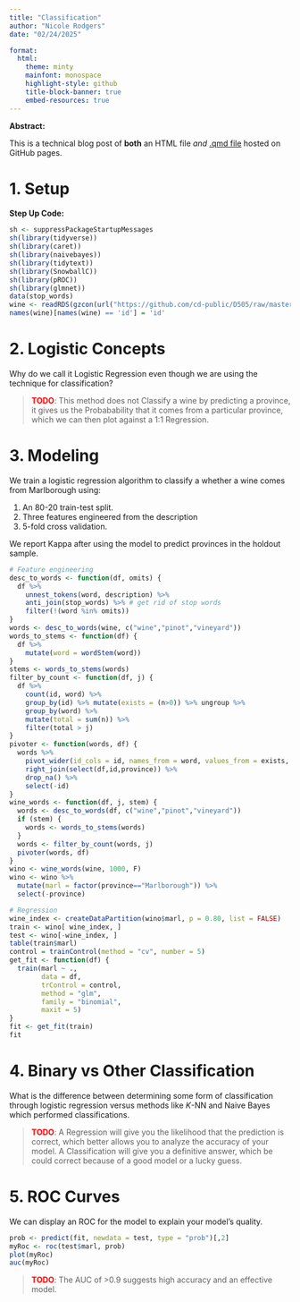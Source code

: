 ---
title: "Classification"
author: "Nicole Rodgers"
date: "02/24/2025"

format: 
  html:
    theme: minty  
    mainfont: monospace
    highlight-style: github
    title-block-banner: true
    embed-resources: true
---

**Abstract:**

This is a technical blog post of **both** an HTML file *and* [.qmd file](https://raw.githubusercontent.com/cd-public/D505/refs/heads/master/hws/src/classify.qmd) hosted on GitHub pages.

# 1. Setup

**Step Up Code:**

```{r}
sh <- suppressPackageStartupMessages
sh(library(tidyverse))
sh(library(caret))
sh(library(naivebayes))
sh(library(tidytext))
sh(library(SnowballC))
sh(library(pROC))
sh(library(glmnet))
data(stop_words)
wine <- readRDS(gzcon(url("https://github.com/cd-public/D505/raw/master/dat/pinot.rds")))
names(wine)[names(wine) == 'id'] = 'id'
```

# 2. Logistic Concepts

Why do we call it Logistic Regression even though we are using the technique for classification?

> <span style="color:red;font-weight:bold">TODO</span>: This method does not Classify a wine by predicting a province, it gives us the Probabability that it comes from a particular province, which we can then plot against a 1:1 Regression.

# 3. Modeling

We train a logistic regression algorithm to classify a whether a wine comes from Marlborough using:

1. An 80-20 train-test split.
2. Three features engineered from the description
3. 5-fold cross validation.

We report Kappa after using the model to predict provinces in the holdout sample.

```{r}
# Feature engineering
desc_to_words <- function(df, omits) { 
  df %>%
    unnest_tokens(word, description) %>%
    anti_join(stop_words) %>% # get rid of stop words
    filter(!(word %in% omits))
}
words <- desc_to_words(wine, c("wine","pinot","vineyard"))
words_to_stems <- function(df) { 
  df %>%
    mutate(word = wordStem(word))
}
stems <- words_to_stems(words)
filter_by_count <- function(df, j) { 
  df %>%
    count(id, word) %>% 
    group_by(id) %>% mutate(exists = (n>0)) %>% ungroup %>% 
    group_by(word) %>% 
    mutate(total = sum(n)) %>% 
    filter(total > j)
}
pivoter <- function(words, df) {
  words %>%
    pivot_wider(id_cols = id, names_from = word, values_from = exists, values_fill = list(exists=0)) %>% 
    right_join(select(df,id,province)) %>% 
    drop_na() %>% 
    select(-id)
}
wine_words <- function(df, j, stem) { 
  words <- desc_to_words(df, c("wine","pinot","vineyard"))
  if (stem) {
    words <- words_to_stems(words)
  }
  words <- filter_by_count(words, j)
  pivoter(words, df)
}
wino <- wine_words(wine, 1000, F)
wino <- wino %>% 
  mutate(marl = factor(province=="Marlborough")) %>%
  select(-province)

# Regression
wine_index <- createDataPartition(wino$marl, p = 0.80, list = FALSE)
train <- wino[ wine_index, ]
test <- wino[-wine_index, ]
table(train$marl)
control = trainControl(method = "cv", number = 5)
get_fit <- function(df) {
  train(marl ~ .,
        data = df, 
        trControl = control,
        method = "glm",
        family = "binomial",
        maxit = 5)
}
fit <- get_fit(train)
fit
```


# 4. Binary vs Other Classification

What is the difference between determining some form of classification through logistic regression versus methods like $K$-NN and Naive Bayes which performed classifications.

> <span style="color:red;font-weight:bold">TODO</span>: A Regression will give you the likelihood that the prediction is correct, which better allows you to analyze the accuracy of your model. A Classification will give you a definitive answer, which be could correct because of a good model or a lucky guess.


# 5. ROC Curves

We can display an ROC for the model to explain your model's quality.

```{r}
prob <- predict(fit, newdata = test, type = "prob")[,2]
myRoc <- roc(test$marl, prob)
plot(myRoc)
auc(myRoc)
```

> <span style="color:red;font-weight:bold">TODO</span>: The AUC of >0.9 suggests high accuracy and an effective model.

